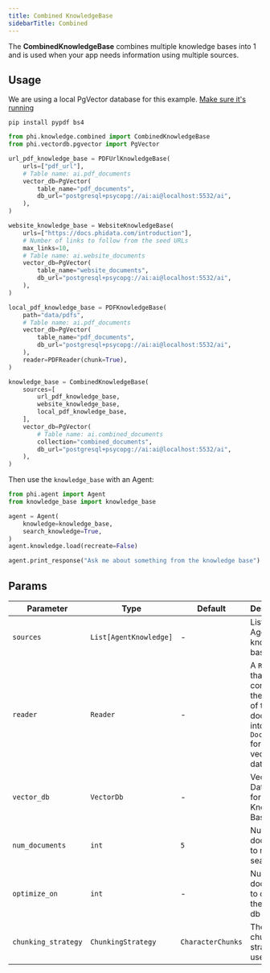 ```yaml
---
title: Combined KnowledgeBase
sidebarTitle: Combined
---
```


The **CombinedKnowledgeBase** combines multiple knowledge bases into 1 and is used when your app needs information using multiple sources.

## Usage

<Note>

We are using a local PgVector database for this example. [Make sure it's running](https://docs.phidata.com/vectordb/pgvector)

</Note>

```shell
pip install pypdf bs4
```

```python knowledge_base.py
from phi.knowledge.combined import CombinedKnowledgeBase
from phi.vectordb.pgvector import PgVector

url_pdf_knowledge_base = PDFUrlKnowledgeBase(
    urls=["pdf_url"],
    # Table name: ai.pdf_documents
    vector_db=PgVector(
        table_name="pdf_documents",
        db_url="postgresql+psycopg://ai:ai@localhost:5532/ai",
    ),
)

website_knowledge_base = WebsiteKnowledgeBase(
    urls=["https://docs.phidata.com/introduction"],
    # Number of links to follow from the seed URLs
    max_links=10,
    # Table name: ai.website_documents
    vector_db=PgVector(
        table_name="website_documents",
        db_url="postgresql+psycopg://ai:ai@localhost:5532/ai",
    ),
)

local_pdf_knowledge_base = PDFKnowledgeBase(
    path="data/pdfs",
    # Table name: ai.pdf_documents
    vector_db=PgVector(
        table_name="pdf_documents",
        db_url="postgresql+psycopg://ai:ai@localhost:5532/ai",
    ),
    reader=PDFReader(chunk=True),
)

knowledge_base = CombinedKnowledgeBase(
    sources=[
        url_pdf_knowledge_base,
        website_knowledge_base,
        local_pdf_knowledge_base,
    ],
    vector_db=PgVector(
        # Table name: ai.combined_documents
        collection="combined_documents",
        db_url="postgresql+psycopg://ai:ai@localhost:5532/ai",
    ),
)
```

Then use the `knowledge_base` with an Agent:

```python agent.py
from phi.agent import Agent
from knowledge_base import knowledge_base

agent = Agent(
    knowledge=knowledge_base,
    search_knowledge=True,
)
agent.knowledge.load(recreate=False)

agent.print_response("Ask me about something from the knowledge base")
```

## Params

| Parameter           | Type                   | Default           | Description                                                                                     |
| ------------------- | ---------------------- | ----------------- | ----------------------------------------------------------------------------------------------- |
| `sources`           | `List[AgentKnowledge]` | -                 | List of Agent knowledge bases.                                                                  |
| `reader`            | `Reader`               | -                 | A `Reader` that converts the content of the documents into `Documents` for the vector database. |
| `vector_db`         | `VectorDb`             | -                 | Vector Database for the Knowledge Base.                                                         |
| `num_documents`     | `int`                  | `5`               | Number of documents to return on search.                                                        |
| `optimize_on`       | `int`                  | -                 | Number of documents to optimize the vector db on.                                               |
| `chunking_strategy` | `ChunkingStrategy`     | `CharacterChunks` | The chunking strategy to use.                                                                   |
